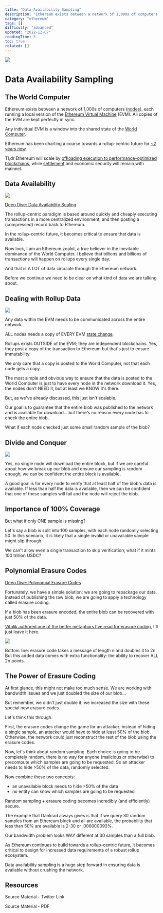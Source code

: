 ```yaml
---
title: "Data Availability Sampling"
description: "Ethereum exists between a network of 1,000s of computers (), each running a local version of the  (EVM)."
category: "ethereum"
tags: []
difficulty: "advanced"
updated: "2022-12-07"
readingTime: 5
toc: true
related: []
---
```


![](/images/data-availability-sampling-1.jpeg)

# Data Availability Sampling

## The World Computer

Ethereum exists between a network of 1,000s of computers ([nodes](https://inevitableeth.com/home/ethereum/node)), each running a local version of the [Ethereum Virtual Machine](https://inevitableeth.com/home/ethereum/evm) (EVM). All copies of the EVM are kept perfectly in sync. 

Any individual EVM is a window into the shared state of the [World Computer](https://inevitableeth.com/home/ethereum/world-computer).

Ethereum has been charting a course towards a rollup-centric future for [~2 years now](https://ethereum-magicians.org/t/a-rollup-centric-ethereum-roadmap/4698). 

Tl;dr Ethereum will scale by [offloading execution to performance-optimized blockchains](https://inevitableeth.com/home/ethereum/execution), while [settlement](https://inevitableeth.com/home/concepts/settlement) and economic security will remain with mainnet.

## Data Availability

![](/images/data-availability-sampling-2.jpeg)

[Deep Dive: Data Availability Scaling](/ethereum/data-availability-bottleneck)

The rollup-centric paradigm is based around quickly and cheaply executing transactions in a more centralized environment, and then posting a (compressed) record back to Ethereum.

In the rollup-centric future, it becomes critical to ensure that data is available.

Now look, I am an Ethereum zealot, a true believer in the inevitable dominance of the World Computer. I believe that billions and billions of transactions will happen on rollups every single day.

And that is A LOT of data circulate through the Ethereum network.

Before we continue we need to be clear on what kind of data we are talking about.

## Dealing with Rollup Data

![](/images/data-availability-sampling-3.jpeg)

Any data within the EVM needs to be communicated across the entire network. 

ALL nodes needs a copy of EVERY EVM [state change](/ethereum/state-machine).

Rollups exists OUTSIDE of the EVM; they are independent blockchains. Yes, they post a copy of the transaction to Ethereum but that's just to ensure immutability.

We only care that a copy is posted to the World Computer, not that each node gets a copy.

The most simple and obvious way to ensure that the data is posted to the World Computer is just to have every node in the network download it. Yes, the nodes don't NEED it, but at least we KNOW it's there. 

But, as we've already discussed, this just isn't scalable.

Our goal is to guarantee that the entire blob was published to the network and is available for download... but there's no reason every node has to check the entire blob. 

What if each node checked just some small random sample of the blob?

## Divide and Conquer

![](/images/data-availability-sampling-4.jpeg)

Yes, no single node will download the entire block, but if we are careful about how we break up our blob and ensure our sampling is random enough, we can be confident the entire block is available.

A good goal is for every node to verify that at least half of the blob's data is available. If less than half the data is available, then we can be confident that one of these samples will fail and the node will reject the blob. 

## Importance of 100% Coverage

But what if only ONE sample is missing?

Let's say a blob is split into 100 samples, with each node randomly selecting 50. In this scenario, it is likely that a single invalid or unavailable sample might slip through.

We can't allow even a single transaction to skip verification; what if it mints 100 trillion USDC?

## Polynomial Erasure Codes

[Deep Dive: Polynomial Erasure Codes](/concepts/erasure-code)

Fortunately, we have a simple solution: we are going to repackage our data. Instead of publishing the raw blob, we are going to apply a technology called erasure coding. 

If a blob has been erasure encoded, the entire blob can be recovered with just 50% of the data.

[Vitalik authored one of the better metaphors I've read for erasure coding](https://hackmd.io/@vbuterin/sharding_proposal), I'll just leave it here. 

![](/images/data-availability-sampling-5.jpeg)

Bottom line: erasure code takes a message of length n and doubles it to 2n. But this added data comes with extra functionality: the ability to recover ALL 2n points.

## The Power of Erasure Coding

At first glance, this might not make too much sense. We are working with bandwidth issues and we just doubled the size of our blob... 

But remember, we didn't just double it, we increased the size with these special new erasure codes. 

Let's think this through.

First, the erasure codes change the game for an attacker; instead of hiding a single sample, an attacker would have to hide at least 50% of the blob. Otherwise, the network could just reconstruct the rest of the blob using the erasure codes.

Now, let's think about random sampling. Each choice is going to be completely random, there is no way for anyone (malicious or otherwise) to precompute which samples are going to be requested. So an attacker needs to hide >50% of the data, randomly selected.

Now combine these two concepts: 

*   an unavailable block needs to hide >50% of the data 
*   no entity can know which samples are going to be requested 

Random sampling + erasure coding becomes incredibly (and efficiently) secure.

The example that Dankrad always gives is that if we query 30 random samples from an Ethereum block and all are available, the probability that less than 50% are available is 2\-30 or .000000093%.

Our bandwidth problem looks WAY different at 30 samples than a full blob.

As Ethereum continues to build towards a rollup-centric future, it becomes critical to design for increased data requirements of a robust rollup ecosystem.

Data availability sampling is a huge step forward in ensuring data is available without crushing the network.

## Resources

Source Material - Twitter Link

Source Material - PDF
